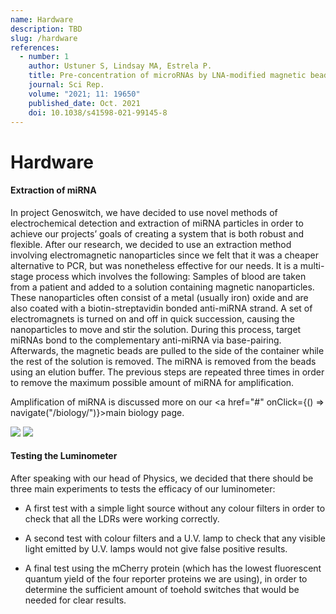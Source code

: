 ```yaml
---
name: Hardware
description: TBD
slug: /hardware
references:
  - number: 1
    author: Ustuner S, Lindsay MA, Estrela P.
    title: Pre-concentration of microRNAs by LNA-modified magnetic beads for enhancement of electrochemical detection.
    journal: Sci Rep.
    volume: "2021; 11: 19650"
    published_date: Oct. 2021
    doi: 10.1038/s41598-021-99145-8
---
```



# Hardware

#### Extraction of miRNA

In project Genoswitch, we have decided to use novel methods of electrochemical detection and extraction of miRNA particles in order to achieve our projects’ goals of creating a system that is both robust and flexible. After our research<Reference number={1}/>, we decided to use an extraction method involving electromagnetic nanoparticles since we felt that it was a cheaper alternative to PCR, but was nonetheless effective for our needs. It is a multi-stage process which involves the following:
Samples of blood are taken from a patient and added to a solution containing magnetic nanoparticles. These nanoparticles often consist of a metal (usually iron) oxide and are also coated with a biotin-streptavidin bonded anti-miRNA strand.
A set of electromagnets is turned on and off in quick succession, causing the nanoparticles to move and stir the solution.
During this process, target miRNAs bond to the complementary anti-miRNA via base-pairing.
Afterwards, the magnetic beads are pulled to the side of the container while the rest of the solution is removed.
The miRNA is removed from the beads using an elution buffer.
The previous steps are repeated three times in order to remove the maximum possible amount of miRNA for amplification.

Amplification of miRNA is discussed more on our <a href="#" onClick={() => navigate("/biology/")}>main biology page</a>.

<img src="https://static.igem.wiki/teams/4642/wiki/biotin-streptavidin.png" />
<img src="https://static.igem.wiki/teams/4642/wiki/ribotox-hardware-magnetic-beads.png" />

#### Testing the Luminometer

After speaking with our head of Physics, we decided that there should be three main experiments to tests the efficacy of our luminometer:

- A first test with a simple light source without any colour filters in order to check that all the LDRs were working correctly.

- A second test with colour filters and a U.V. lamp to check that any visible light emitted by U.V. lamps would not give false positive results.

- A final test using the mCherry protein (which has the lowest fluorescent quantum yield of the four reporter proteins we are using), in order to determine the sufficient amount of toehold switches that would be needed for clear results.

